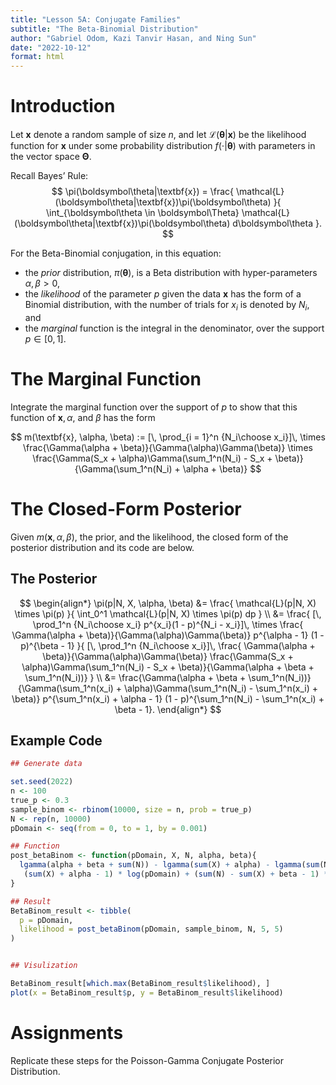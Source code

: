 ```yaml
---
title: "Lesson 5A: Conjugate Families"
subtitle: "The Beta-Binomial Distribution"
author: "Gabriel Odom, Kazi Tanvir Hasan, and Ning Sun"
date: "2022-10-12"
format: html
---
```



# Introduction
Let $\textbf{x}$ denote a random sample of size $n$, and let $\mathcal{L}(\boldsymbol\theta|\textbf{x})$ be the likelihood function for $\textbf{x}$ under some probability distribution $f(\cdot|\boldsymbol\theta)$ with parameters in the vector space $\boldsymbol\Theta$.

Recall Bayes' Rule:
$$
\pi(\boldsymbol\theta|\textbf{x}) = \frac{
  \mathcal{L}(\boldsymbol\theta|\textbf{x})\pi(\boldsymbol\theta)
  }{
  \int_{\boldsymbol\theta \in \boldsymbol\Theta} \mathcal{L}(\boldsymbol\theta|\textbf{x})\pi(\boldsymbol\theta) d\boldsymbol\theta
}.
$$

For the Beta-Binomial conjugation, in this equation:

- the *prior* distribution, $\pi(\boldsymbol\theta)$, is a Beta distribution with hyper-parameters $\alpha, \beta > 0$,
- the *likelihood* of the parameter $p$ given the data $\textbf{x}$ has the form of a Binomial distribution, with the number of trials for $x_i$ is denoted by $N_i$, and
- the *marginal* function is the integral in the denominator, over the support $p \in [0, 1]$.


# The Marginal Function
Integrate the marginal function over the support of $p$ to show that this function of $\textbf{x}, \alpha$, and $\beta$ has the form

$$
m(\textbf{x}, \alpha, \beta) := [\, \prod_{i = 1}^n {N_i\choose x_i}]\, \times \frac{\Gamma(\alpha + \beta)}{\Gamma(\alpha)\Gamma(\beta)} \times \frac{\Gamma(S_x + \alpha)\Gamma(\sum_1^n(N_i) - S_x + \beta)}{\Gamma(\sum_1^n(N_i) + \alpha + \beta)}
$$



# The Closed-Form Posterior
Given $m(\textbf{x}, \alpha, \beta)$, the prior, and the likelihood, the closed form of the posterior distribution and its code are below.


## The Posterior


$$
\begin{align*}
\pi(p|N, X, \alpha, \beta)
&=
  \frac{
    \mathcal{L}(p|N, X) \times \pi(p)
  }{
    \int_0^1 \mathcal{L}(p|N, X) \times \pi(p) dp
  } \\
&=
  \frac{
    [\, \prod_1^n {N_i\choose x_i} p^{x_i}(1 - p)^{N_i - x_i}]\, \times
    \frac{ \Gamma(\alpha + \beta)}{\Gamma(\alpha)\Gamma(\beta)} p^{\alpha - 1} (1 - p)^{\beta - 1}
  }{
    [\, \prod_1^n {N_i\choose x_i}]\, \frac{ \Gamma(\alpha + \beta)}{\Gamma(\alpha)\Gamma(\beta)} \frac{\Gamma(S_x + \alpha)\Gamma(\sum_1^n(N_i) - S_x + \beta)}{\Gamma(\alpha + \beta + \sum_1^n(N_i))}
  } \\
&=
  \frac{\Gamma(\alpha + \beta + \sum_1^n(N_i))}{\Gamma(\sum_1^n(x_i) + \alpha)\Gamma(\sum_1^n(N_i) - \sum_1^n(x_i) + \beta)} p^{\sum_1^n(x_i) + \alpha - 1} (1 - p)^{\sum_1^n(N_i) - \sum_1^n(x_i) + \beta - 1}.
\end{align*}
$$

## Example Code

```r
## Generate data

set.seed(2022)
n <- 100
true_p <- 0.3
sample_binom <- rbinom(10000, size = n, prob = true_p)
N <- rep(n, 10000)
pDomain <- seq(from = 0, to = 1, by = 0.001)

## Function
post_betaBinom <- function(pDomain, X, N, alpha, beta){
  lgamma(alpha + beta + sum(N)) - lgamma(sum(X) + alpha) - lgamma(sum(N) - sum(X) + beta) + 
   (sum(X) + alpha - 1) * log(pDomain) + (sum(N) - sum(X) + beta - 1) * log(1 - pDomain)
}

## Result
BetaBinom_result <- tibble(
  p = pDomain,
  likelihood = post_betaBinom(pDomain, sample_binom, N, 5, 5)
)


## Visulization

BetaBinom_result[which.max(BetaBinom_result$likelihood), ]
plot(x = BetaBinom_result$p, y = BetaBinom_result$likelihood)
```

# Assignments

Replicate these steps for the Poisson-Gamma Conjugate Posterior Distribution.

